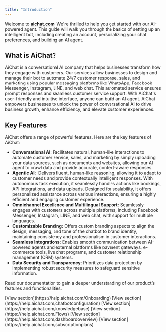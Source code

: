 ```yaml
---
title: "Introduction"
---
```


Welcome to [**aichat.com**](http://aichat.com). We're thrilled to help you get started with our AI-powered agent. This guide will walk you through the basics of setting up an intelligent bot, including creating an account, personalizing your chat preferences, and building an AI agent.

## What is AiChat?

AiChat is a conversational AI company that helps businesses transform how they engage with customers. Our services allow businesses to design and manage their bot to automate 24/7 customer response, sales, and marketing using popular messaging platforms like WhatsApp, Facebook Messenger, Instagram, LINE, and web chat. This automated service ensures prompt responses and seamless customer service support. With AiChat's user-friendly and intuitive interface, anyone can build an AI agent. AiChat empowers businesses to unlock the power of conversational AI to drive business growth, enhance efficiency, and elevate customer experiences. 

## Key Features

AiChat offers a range of powerful features. Here are the key features of AiChat:

- **Conversational AI**: Facilitates natural, human-like interactions to automate customer service, sales, and marketing by simply uploading your data sources, such as documents and websites, allowing our AI agent to crawl data and provide accurate, context-aware responses.
- **Agentic AI**:  Delivers fluent, human-like reasoning, allowing it to adapt to customer needs and provide contextually intelligent responses. With autonomous task execution, it seamlessly handles actions like bookings, API integrations, and data uploads. Designed for scalability, it offers personalized assistance across various interactions, ensuring a highly efficient and engaging customer experience.
- **Omnichannel Excellence and Multilingual Support:** Seamlessly engages with customers across multiple platforms, including Facebook Messenger, Instagram, LINE, and web chat, with support for multiple languages.
- **Customizable Branding:** Offers custom branding aspects to align the design, messaging, and tone of the chatbot to brand identity, maintaining consistency and professionalism in customer interactions.
- **Seamless Integrations:** Enables smooth communication between AI-powered agents and external platforms like payment gateways, e-commerce tools, live chat programs, and customer relationship management (CRM) systems.
- **Data Security and Transparency**: Prioritizes data protection by implementing robust security measures to safeguard sensitive information.

Read our documentation to gain a deeper understanding of our product’s features and functionalities.

<CardGroup cols="2">
  <Card title="Onboarding" icon="notes">
    [View section](https://help.aichat.com/Onboarding)
  </Card>
  <Card title="Chatbot Configuration" icon="robot">
    [View section](https://help.aichat.com/chatbotconfiguration)
  </Card>
  <Card title="Knowledge Base" icon="message">
    [View section](https://help.aichat.com/knowledgebase)
  </Card>
  <Card title="Customized Conversation Flows" icon="pen">
    [View section](https://help.aichat.com/Flows)
  </Card>  
  <Card title="Dashboard Overview Analytics" icon="chart-column">
    [View section](https://help.aichat.com/dashboardoverview)
  </Card>
  <Card title="Billing & Subscription" icon="credit-card">
    [View section](https://help.aichat.com/subscriptionplans)
  </Card>
</CardGroup>